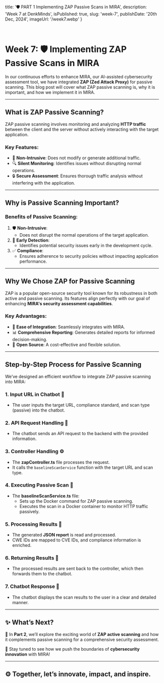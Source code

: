   title: '🛡️ PART 1 Implementing ZAP Passive Scans in MIRA',
  description: 'Week 7 at DenkMinds',
  isPublished: true,
  slug: 'week-7',
  publishDate: '20th Dec, 2024',
  imageUrl: '/week7.webp'
}

<br />

# Week 7: 🛡️ Implementing ZAP Passive Scans in MIRA

In our continuous efforts to enhance MIRA, our AI-assisted cybersecurity assessment tool, we have integrated **ZAP (Zed Attack Proxy)** for passive scanning. This blog post will cover what ZAP passive scanning is, why it is important, and how we implement it in MIRA.

---

## What is ZAP Passive Scanning?  
ZAP passive scanning involves monitoring and analyzing **HTTP traffic** between the client and the server without actively interacting with the target application.  

### Key Features:  
- 🛑 **Non-Intrusive**: Does not modify or generate additional traffic.  
- 🔍 **Silent Monitoring**: Identifies issues without disrupting normal operations.  
- 🔒 **Secure Assessment**: Ensures thorough traffic analysis without interfering with the application.  

---

## Why is Passive Scanning Important?  

### Benefits of Passive Scanning:  
1. 🛡️ **Non-Intrusive**:  
   - Does not disrupt the normal operations of the target application.  
2. 🚦 **Early Detection**:  
   - Identifies potential security issues early in the development cycle.  
3. ✅ **Compliance**:  
   - Ensures adherence to security policies without impacting application performance.  

---

## Why We Chose ZAP for Passive Scanning  

ZAP is a popular open-source security tool known for its robustness in both active and passive scanning. Its features align perfectly with our goal of enhancing **MIRA's security assessment capabilities**.  

### Key Advantages:  
- 🤝 **Ease of Integration**: Seamlessly integrates with MIRA.  
- 📊 **Comprehensive Reporting**: Generates detailed reports for informed decision-making.  
- 🌟 **Open Source**: A cost-effective and flexible solution.  

---

## Step-by-Step Process for Passive Scanning  

We’ve designed an efficient workflow to integrate ZAP passive scanning into MIRA:  

### 1. **Input URL in Chatbot** 📝  
- The user inputs the target URL, compliance standard, and scan type (passive) into the chatbot.  

### 2. **API Request Handling** 🔗  
- The chatbot sends an API request to the backend with the provided information.  

### 3. **Controller Handling** ⚙️  
- The **zapController.ts** file processes the request.  
- It calls the `baselineScanService` function with the target URL and scan type.  

### 4. **Executing Passive Scan** 🐳  
- The **baselineScanService.ts** file:  
  - Sets up the Docker command for ZAP passive scanning.  
  - Executes the scan in a Docker container to monitor HTTP traffic passively.  

### 5. **Processing Results** 📄  
- The generated **JSON report** is read and processed.  
- CWE IDs are mapped to CVE IDs, and compliance information is enriched.  

### 6. **Returning Results** 💾  
- The processed results are sent back to the controller, which then forwards them to the chatbot.  

### 7. **Chatbot Response** 💬  
- The chatbot displays the scan results to the user in a clear and detailed manner.  

---

## ✨ What’s Next?  

🚀 In **Part 2**, we’ll explore the exciting world of **ZAP active scanning** and how it complements passive scanning for a comprehensive security assessment.  

🔐 Stay tuned to see how we push the boundaries of **cybersecurity innovation** with MIRA!  

---

## ⚙️ Together, let’s innovate, impact, and inspire.
